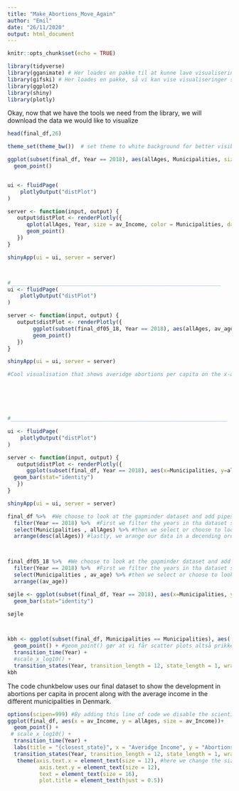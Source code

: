 ```yaml
---
title: "Make_Abortions_Move_Again"
author: "Emil"
date: "26/11/2020"
output: html_document
---
```


```r
knitr::opts_chunk$set(echo = TRUE)

```



```r

library(tidyverse)
library(gganimate) # Her loades en pakke til at kunne lave visualiseringer
library(gifski) # Her loades en pakke, så vi kan vise visualiseringer som bevæger sig, længere nede.
library(ggplot2)
library(shiny)
library(plotly)

```
Okay, now that we have the tools we need from the library, we will download the data we would like to visualize

```r

head(final_df,26)
```


```r

theme_set(theme_bw())  # set theme to white background for better visibility

ggplot(subset(final_df, Year == 2018), aes(allAges, Municipalities, size = av_Income)) + 
  geom_point()



```






```r

ui <- fluidPage(
    plotlyOutput("distPlot")
)

server <- function(input, output) {
   output$distPlot <- renderPlotly({
      qplot(allAges, Year, size = av_Income, color = Municipalities, data = final_df) + 
      geom_point()
   })
}

shinyApp(ui = ui, server = server)



#__________________________________________________________________
ui <- fluidPage(
    plotlyOutput("distPlot")
)

server <- function(input, output) {
   output$distPlot <- renderPlotly({
        ggplot(subset(final_df05_18, Year == 2018), aes(allAges, av_age, size = av_Income, color = Municipalities)) + 
        geom_point()
   })
}

shinyApp(ui = ui, server = server)

#Cool visualisation that shows averidge abortions per capita on the x-axis and the average age in the different municipalities on the y-axis






#____________________________________________________________________

ui <- fluidPage(
    plotlyOutput("distPlot")
)

server <- function(input, output) {
   output$distPlot <- renderPlotly({
      ggplot(subset(final_df, Year == 2018), aes(x=Municipalities, y=allAges, color =  av_Income)) +
  geom_bar(stat="identity")
   })
}

shinyApp(ui = ui, server = server)

```


```r
final_df %>%  #We choose to look at the gapminder dataset and add pipes to it, so we can send an output of one fucntion directly to another.
  filter(Year == 2018) %>%  #First we filter the years in tha dataset so vi are only looking at data from 1952
  select(Municipalities , allAges) %>% #then we select or choose to look at the countries and their gdpPercap, as everything else is irelevant right now
  arrange(desc(allAges)) #lastly, we arange our data in a decending order so we have the richest nation first.



final_df05_18 %>%  #We choose to look at the gapminder dataset and add pipes to it, so we can send an output of one fucntion directly to another.
  filter(Year == 2018) %>%  #First we filter the years in tha dataset so vi are only looking at data from 1952
  select(Municipalities , av_age) %>% #then we select or choose to look at the countries and their gdpPercap, as everything else is irelevant right now
  arrange((av_age))

```

```r

søjle <- ggplot(subset(final_df, Year == 2018), aes(x=Municipalities, y=allAges, color =  av_Income)) +
  geom_bar(stat="identity")

søjle




```



```r
kbh <- ggplot(subset(final_df, Municipalities == Municipalities), aes( x = Year, y = allAges, size = av_Income)) +
  geom_point() + #geom_point() gør at vi får scatter plots altså prikker i vores kordinatsystem
  transition_time(Year) +
  #scale_x_log10() +
  transition_states(Year, transition_length = 12, state_length = 1, wrap = TRUE)
kbh


```








The code chunkbelow uses our final dataset to show the development in abortions per capita in procent along with the average income in the different municipalities in Denmark.

```r
options(scipen=999) #By adding this line of code we disable the scientific way of writing lables.
ggplot(final_df, aes(x = av_Income, y = allAges, size = av_Income))+
  geom_point() + 
 # scale_x_log10() + 
  transition_time(Year) + 
  labs(title = "{closest_state}", x = "Averidge Income", y = "Abortions per capita") + 
  transition_states(Year, transition_length = 12, state_length = 1, wrap = TRUE) +
   theme(axis.text.x = element_text(size = 12), #here we change the size of the labels.
          axis.text.y = element_text(size = 12),
          text = element_text(size = 16),
          plot.title = element_text(hjust = 0.5))


```








```r



```







